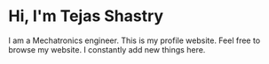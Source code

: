 # Hi, I'm Tejas Shastry

I am a Mechatronics engineer. This is my profile website. Feel free to browse my website. I constantly add new things here.
